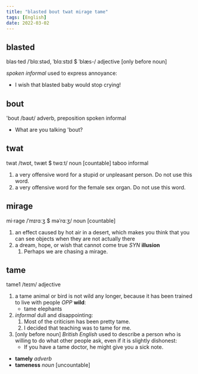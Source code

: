```yaml
---
title: "blasted bout twat mirage tame"
tags: [English]
date: 2022-03-02
---
```


## blasted

blas·ted /ˈblɑːstəd, ˈblɑːstɪd $ ˈblæs-/ adjective [only before noun]

*spoken informal* used to express annoyance:

- I wish that blasted baby would stop crying!

## bout

'bout /baʊt/ adverb, preposition spoken informal

- What are you talking 'bout?

## twat

twat /twɒt, twæt $ twɑːt/ noun [countable] taboo informal

1. a very offensive word for a stupid or unpleasant person. Do not use this word.
2. a very offensive word for the female sex organ. Do not use this word.

## mirage

mi·rage /ˈmɪrɑːʒ $ məˈrɑːʒ/ noun [countable]

1. an effect caused by hot air in a desert, which makes you think that you can
   see objects when they are not actually there
2. a dream, hope, or wish that cannot come true *SYN* **illusion**
   1. Perhaps we are chasing a mirage.

## tame

tame1 /teɪm/ adjective

1. a tame animal or bird is not wild any longer, because it has been trained to
   live with people *OPP* **wild**:
   - tame elephants
2. *informal* dull and disappointing:
   1. Most of the criticism has been pretty tame.
   2. I decided that teaching was to tame for me.
3. [only before noun] *British English* used to describe a person who is willing
   to do what other people ask, even if it is slightly dishonest:
   - If you have a tame doctor, he might give you a sick note.

- **tamely** *adverb*
- **tameness** *noun* [uncountable]
